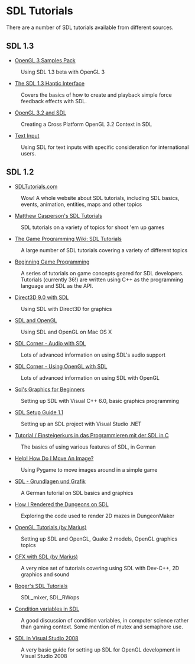 = SDL Tutorials =
There are a number of SDL tutorials available from different sources.


== SDL 1.3 ==

* [http://www.g-truc.net/post-0204.html OpenGL 3 Samples Pack]
: Using SDL 1.3 beta with OpenGL 3

* [http://bobbens.dyndns.org/journal/2010/sdl_haptic/ The SDL 1.3 Haptic Interface]
: Covers the basics of how to create and playback simple force feedback effects with SDL.
* [http://www.opengl.org/wiki/Tutorial1:_Creating_a_Cross_Platform_OpenGL_3.2_Context_in_SDL_(C_/_SDL) OpenGL 3.2 and SDL]
: Creating a Cross Platform OpenGL 3.2 Context in SDL

* [[Tutorials/TextInput|Text Input]]
: Using SDL for text inputs with specific consideration for international users.

== SDL 1.2 ==
* [http://www.sdltutorials.com/ SDLTutorials.com]
: Wow! A whole website about SDL tutorials, including SDL basics, events, animation, entities, maps and other topics

* [http://www.brighthub.com/hubfolio/matthew-casperson/blog/archive/2009/07/02/sdl-competition-here-i-come.aspx Matthew Casperson's SDL Tutorials]
: SDL tutorials on a variety of topics for shoot 'em up games

* [http://gpwiki.org/index.php/Category:All_SDL_articles The Game Programming Wiki: SDL Tutorials]
: A large number of SDL tutorials covering a variety of different topics

* [http://lazyfoo.net/SDL_tutorials/index.php Beginning Game Programming]
: A series of tutorials on game concepts geared for SDL developers.  Tutorials (currently 36!) are written using C++ as the programming language and SDL as the API.

* [http://www.gamedev.net/reference/articles/article2249.asp Direct3D 9.0 with SDL]
: Using SDL with Direct3D for graphics

* [http://www.meandmark.com/sdlopenglpart1.html SDL and OpenGL]
: Using SDL and OpenGL on Mac OS X

* [http://osdl.sourceforge.net/main/documentation/rendering/SDL-audio.html SDL Corner - Audio with SDL]
: Lots of advanced information on using SDL's audio support

* [http://osdl.sourceforge.net/main/documentation/rendering/SDL-openGL.html SDL Corner - Using OpenGL with SDL]
: Lots of advanced information on using SDL with OpenGL

* [http://sol.gfxile.net/gp/ Sol's Graphics for Beginners]
: Setting up SDL with Visual C++ 6.0, basic graphics programming

* [http://pgdc.purdue.org/sdltutorial/sdl_setup.html SDL Setup Guide 1.1]
: Setting up an SDL project with Visual Studio .NET

* [http://de.wikibooks.org/wiki/SDL Tutorial / Einsteigerkurs in das Programmieren mit der SDL in C]
: The basics of using various features of SDL, in German

* [http://pygame.org/docs/tut/MoveIt.html Help! How Do I Move An Image?]
: Using Pygame to move images around in a simple game

* [http://www.pro-linux.de/work/sdl/ SDL - Grundlagen und Grafik]
: A German tutorial on SDL basics and graphics

* [http://dungeonmaker.sourceforge.net/manual/tutorial1_1.html How I Rendered the Dungeons on SDL]
: Exploring the code used to render 2D mazes in DungeonMaker

* [http://cone3d.gamedev.net/cgi-bin/index.pl?page=tutorials/ogladv/index OpenGL Tutorials (by Marius)]
: Setting up SDL and OpenGL, Quake 2 models, OpenGL graphics topics

* [http://cone3d.gamedev.net/cgi-bin/index.pl?page=tutorials/gfxsdl/index GFX with SDL (by Marius)]
: A very nice set of tutorials covering using SDL with Dev-C++, 2D graphics and sound

* [http://kekkai.org/roger/sdl/ Roger's SDL Tutorials]
: SDL_mixer, SDL_RWops

* [http://ansuz.sooke.bc.ca/software/sdl-condvars.php Condition variables in SDL]
: A good discussion of condition variables, in computer science rather than gaming context. Some mention of mutex and semaphore use.

* [http://braindeadclown.com/GLUT_SDL_VS08.html SDL in Visual Studio 2008]
: A very basic guide for setting up SDL for OpenGL development in Visual Studio 2008
